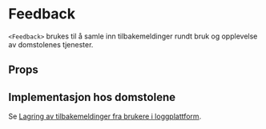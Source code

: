 
<Meta of={FeedbackStories} />

# Feedback

<ComponentLinkRow
  docsHref="https://design.domstol.no/987b33f71/p/73f13e-feedback"
  figmaHref="https://www.figma.com/file/ewqSDmkgqDQ5PyOsRp4V5b/?node-id=155%3A38"
  githubHref="https://github.com/domstolene/designsystem/tree/main/packages/components/src/components/Feedback"
  storybookHref="https://domstolene.github.io/designsystem/?path=/story/dds-components-components-feedback--default"
  withBottomSpacing
/>

`<Feedback>` brukes til å samle inn tilbakemeldinger rundt bruk og opplevelse av domstolenes tjenester.

## Props

<Canvas of={FeedbackStories.Default} sourceState="shown" />
<Controls of={FeedbackStories.Default} />

## Implementasjon hos domstolene

Se [Lagring av tilbakemeldinger fra brukere i loggplattform](https://domstol.atlassian.net/wiki/spaces/SIVIL1/pages/4267606065/Lagring+av+tilbakemeldinger+fra+brukere+i+loggplattform+Opensearch).
